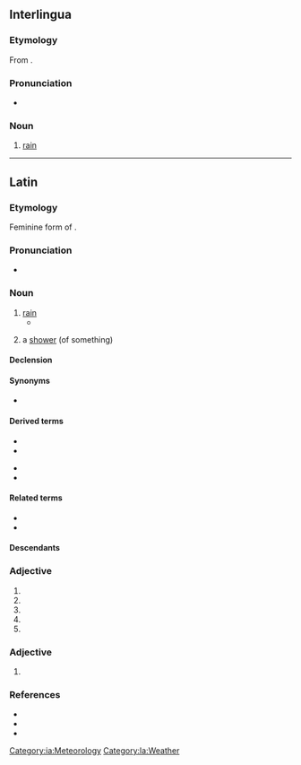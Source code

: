 ==Interlingua==

===Etymology===
From {{der|ia|la|pluvia||rain}}.

===Pronunciation===
* {{IPA|/ˈpluvja/|lang=ia}}

===Noun===
{{ia-noun|s}}

# [[rain]]

[[Category:ia:Meteorology]]

----

==Latin==

===Etymology===
Feminine form of {{m|la|pluvius}}.

===Pronunciation===
* {{la-IPA|pluvia}}

===Noun===
{{la-noun|pluvia|pluviae|f|first}}

# [[rain]]
#* {{Q|la|Lucretius|De rerum natura|6|671|quote=tempestātēs '''pluviae'''|trans=tempests of rain}}
# {{qualifier|later}} a [[shower]] (of something)

====Declension====
{{la-decl-1st|pluvi}}

====Synonyms====
* {{l|la|imber}}

====Derived terms====
{{top2}}
* {{l|la|pluviālis}}
* {{l|la|pluviāticus}}
{{mid2}}
* {{l|la|pluviātilis}}
* {{l|la|pluviōsus}}
{{bottom}}

====Related terms====
* {{l|la|pluvius}}
* {{l|la|pluit}}

====Descendants====
{{der-top|Descendants}}
{{etymtree|la|la|pluvia}}
{{der-bottom}}

===Adjective===
{{la-adj-form|pluvia}}

# {{inflection of|pluvius||f|nom|s|lang=la}}
# {{inflection of|pluvius||f|voc|s|lang=la}}
# {{inflection of|pluvius||n|nom|p|lang=la}}
# {{inflection of|pluvius||n|acc|p|lang=la}}
# {{inflection of|pluvius||n|voc|p|lang=la}}

===Adjective===
{{la-adj-form|pluviā}}

# {{inflection of|pluvius||f|abl|s|lang=la}}

===References===
* {{R:L&S}}
* {{R:Elementary Lewis}}
* {{R:Gaffiot}}

[[Category:la:Weather]]